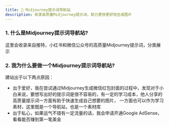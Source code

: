 ```yaml
---
title: 👋 Midjourney提示词导航站
description: 收录高质量Midjourney提示词，助力更快更好地生成图片
---
```


### 1. 什么是Midjourney提示词导航站?

这里会收录来自推特，小红书和微信公众号的高质量Midjourney提示词，分类展示

### 2. 我为什么要做一个Midjourney提示词导航站?

建站出于以下两点原因：
- 出于爱好，我在尝试通过Midjourney生成微信红包封面的过程中，发现对于小白来说，要想写出好的提示词是很不容易的，有一定的学习成本，他人分享的高质量提示词一方面有助于快速生成自己想要的图片，
一方面也可以作为学习素材，这里既是一个导航站，也是一个素材库
- 出于私心，如果运气不错有一定流量的话，我会申请开通Google AdSense，看看能否赚到第一笔美金
